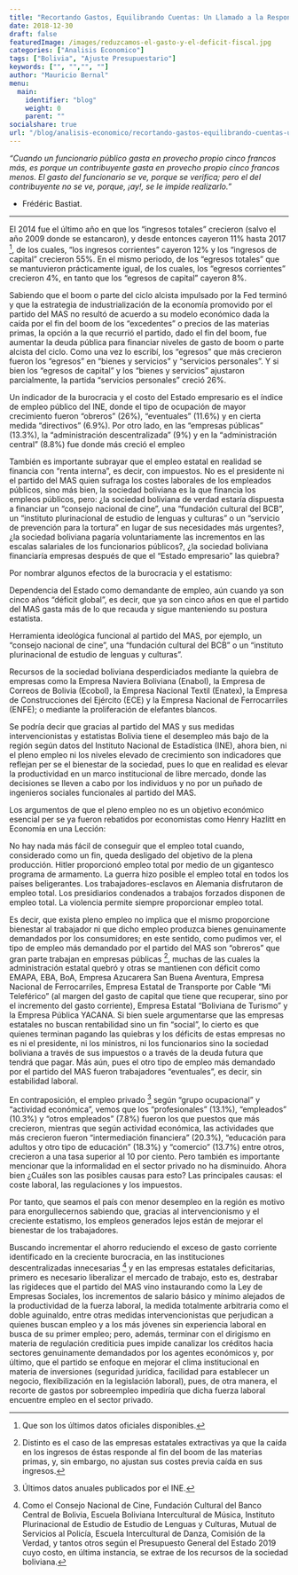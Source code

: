 ```yaml
---
title: "Recortando Gastos, Equilibrando Cuentas: Un Llamado a la Responsabilidad Fiscal"
date: 2018-12-30
draft: false
featuredImage: /images/reduzcamos-el-gasto-y-el-deficit-fiscal.jpg
categories: ["Analisis Economico"]
tags: ["Bolivia", "Ajuste Presupuestario"]
keywords: ["", "","", ""]
author: "Mauricio Bernal"
menu:
  main:
    identifier: "blog"
    weight: 0 
    parent: ""
socialshare: true
url: "/blog/analisis-economico/recortando-gastos-equilibrando-cuentas-un-llamado-a-la-responsabilidad-fiscal/"
---
```


*"Cuando un funcionario público gasta en provecho propio cinco francos más, es porque un contribuyente gasta en provecho propio cinco francos menos. El gasto del funcionario se ve, porque se verifica; pero el del contribuyente no se ve, porque, ¡ay!, se le impide realizarlo."*

- Frédéric Bastiat.

--- 

El 2014 fue el último año en que los “ingresos totales” crecieron (salvo el año 2009 donde se estancaron), y desde entonces cayeron 11% hasta 2017 [^1], de los cuales, “los ingresos corrientes” cayeron 12% y los “ingresos de capital” crecieron 55%. En el mismo periodo, de los “egresos totales” que se mantuvieron prácticamente igual, de los cuales, los “egresos corrientes” crecieron 4%, en tanto que los “egresos de capital” cayeron 8%.

Sabiendo que el boom o parte del ciclo alcista impulsado por la Fed terminó y que la estrategia de industrialización de la economía promovido por el partido del MAS no resultó de acuerdo a su modelo económico dada la caída por el fin del boom de los “excedentes” o precios de las materias primas, la opción a la que recurrió el partido, dado el fin del boom, fue aumentar la deuda pública para financiar niveles de gasto de boom o parte alcista del ciclo. Como una vez lo escribí, los “egresos” que más crecieron fueron los “egresos” en “bienes y servicios” y “servicios personales”. Y si bien los “egresos de capital” y los “bienes y servicios” ajustaron parcialmente, la partida “servicios personales” creció 26%.

Un indicador de la burocracia y el costo del Estado empresario es el índice de empleo público del INE, donde el tipo de ocupación de mayor crecimiento fueron “obreros” (26%), “eventuales” (11.6%) y en cierta medida “directivos” (6.9%). Por otro lado, en las “empresas públicas” (13.3%), la “administración descentralizada” (9%) y en la “administración central” (8.8%) fue donde más creció el empleo

También es importante subrayar que el empleo estatal en realidad se financia con “renta interna”, es decir, con impuestos. No es el presidente ni el partido del MAS quien sufraga los costes laborales de los empleados públicos, sino más bien, la sociedad boliviana es la que financia los empleos públicos, pero: ¿la sociedad boliviana de verdad estaría dispuesta a financiar un “consejo nacional de cine”, una “fundación cultural del BCB”, un “instituto plurinacional de estudio de lenguas y culturas” o un “servicio de prevención para la tortura” en lugar de sus necesidades más urgentes?, ¿la sociedad boliviana pagaría voluntariamente las incrementos en las escalas salariales de los funcionarios públicos?, ¿la sociedad boliviana financiaría empresas después de que el “Estado empresario” las quiebra?

Por nombrar algunos efectos de la burocracia y el estatismo:

Dependencia del Estado como demandante de empleo, aún cuando ya son cinco años “déficit global”, es decir, que ya son cinco años en que el partido del MAS gasta más de lo que recauda y sigue manteniendo su postura estatista.

Herramienta ideológica funcional al partido del MAS, por ejemplo, un “consejo nacional de cine”, una “fundación cultural del BCB” o un “instituto plurinacional de estudio de lenguas y culturas”.

Recursos de la sociedad boliviana desperdiciados mediante la quiebra de empresas como la Empresa Naviera Boliviana (Enabol), la Empresa de Correos de Bolivia (Ecobol), la Empresa Nacional Textil (Enatex), la Empresa de Construcciones del Ejército (ECE) y la Empresa Nacional de Ferrocarriles (ENFE); o mediante la proliferación de elefantes blancos.

Se podría decir que gracias al partido del MAS y sus medidas intervencionistas y estatistas Bolivia tiene el desempleo más bajo de la región según datos del Instituto Nacional de Estadística (INE), ahora bien, ni el pleno empleo ni los niveles elevado de crecimiento son indicadores que reflejan per se el bienestar de la sociedad, pues lo que en realidad es elevar la productividad en un marco institucional de libre mercado, donde las decisiones se lleven a cabo por los individuos y no por un puñado de ingenieros sociales funcionales al partido del MAS.

Los argumentos de que el pleno empleo no es un objetivo económico esencial per se ya fueron rebatidos por economistas como Henry Hazlitt en Economía en una Lección:

No hay nada más fácil de conseguir que el empleo total cuando, considerado como un fin, queda desligado del objetivo de la plena producción. Hitler proporcionó empleo total por medio de un gigantesco programa de armamento. La guerra hizo posible el empleo total en todos los países beligerantes. Los trabajadores-esclavos en Alemania disfrutaron de empleo total. Los presidiarios condenados a trabajos forzados disponen de empleo total. La violencia permite siempre proporcionar empleo total.

Es decir, que exista pleno empleo no implica que el mismo proporcione bienestar al trabajador ni que dicho empleo produzca bienes genuinamente demandados por los consumidores; en este sentido, como pudimos ver, el tipo de empleo más demandado por el partido del MAS son “obreros” que gran parte trabajan en empresas públicas [^2], muchas de las cuales la administración estatal quebró y otras se mantienen con déficit como EMAPA, EBA, BoA, Empresa Azucarera San Buena Aventura, Empresa Nacional de Ferrocarriles, Empresa Estatal de Transporte por Cable “Mi Teleférico” (al margen del gasto de capital que tiene que recuperar, sino por el incremento del gasto corriente), Empresa Estatal “Boliviana de Turismo” y la Empresa Pública YACANA. Si bien suele argumentarse que las empresas estatales no buscan rentabilidad sino un fin “social”, lo cierto es que quienes terminan pagando las quiebras y los déficits de estas empresas no es ni el presidente, ni los ministros, ni los funcionarios sino la sociedad boliviana a través de sus impuestos o a través de la deuda futura que tendrá que pagar. Más aún, pues el otro tipo de empleo más demandado por el partido del MAS fueron trabajadores “eventuales”, es decir, sin estabilidad laboral.

En contraposición, el empleo privado [^3] según “grupo ocupacional” y “actividad económica”, vemos que los “profesionales” (13.1%), “empleados” (10.3%) y “otros empleados” (7.8%) fueron los que puestos que más crecieron, mientras que según actividad económica, las actividades que más crecieron fueron “intermediación financiera” (20.3%), “educación para adultos y otro tipo de educación” (18.3%) y “comercio” (13.7%) entre otros, crecieron a una tasa superior al 10 por ciento. Pero también es importante mencionar que la informalidad en el sector privado no ha disminuido. Ahora bien ¿Cuáles son las posibles causas para esto? Las principales causas: el coste laboral, las regulaciones y los impuestos. 

Por tanto, que seamos el país con menor desempleo en la región es motivo para enorgullecernos sabiendo que, gracias al intervencionismo y el creciente estatismo, los empleos generados lejos están de mejorar el bienestar de los trabajadores.

Buscando incrementar el ahorro reduciendo el exceso de gasto corriente identificado en la creciente burocracia, en las instituciones descentralizadas innecesarias [^4] y en las empresas estatales deficitarias, primero es necesario liberalizar el mercado de trabajo, esto es, destrabar las rigideces que el partido del MAS vino instaurando como la Ley de Empresas Sociales, los incrementos de salario básico y mínimo alejados de la productividad de la fuerza laboral, la medida totalmente arbitraria como el doble aguinaldo, entre otras medidas intervencionistas que perjudican a quienes buscan empleo y a los más jóvenes sin experiencia laboral en busca de su primer empleo; pero, además, terminar con el dirigismo en materia de regulación crediticia pues impide canalizar los créditos hacia sectores genuinamente demandados por los agentes económicos y, por último, que el partido se enfoque en mejorar el clima institucional en materia de inversiones (seguridad jurídica, facilidad para establecer un negocio, flexibilización en la legislación laboral), pues, de otra manera, el recorte de gastos por sobreempleo impediría que dicha fuerza laboral encuentre empleo en el sector privado.

[^1]: Que son los últimos datos oficiales disponibles.

[^2]: Distinto es el caso de las empresas estatales extractivas ya que la caída en los ingresos de éstas responde al fin del boom de las materias primas, y, sin embargo, no ajustan sus costes previa caída en sus ingresos.

[^3]: Últimos datos anuales publicados por el INE.

[^4]: Como el Consejo Nacional de Cine, Fundación Cultural del Banco Central de Bolivia, Escuela Boliviana Intercultural de Música, Instituto Plurinacional de Estudio de Estudio de Lenguas y Culturas, Mutual de Servicios al Policía, Escuela Intercultural de Danza, Comisión de la Verdad, y tantos otros según el Presupuesto General del Estado 2019 cuyo costo, en última instancia, se extrae de los recursos de la sociedad boliviana.